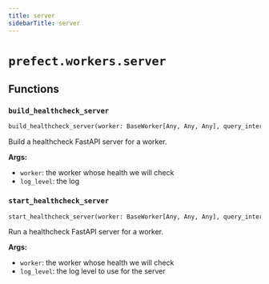 ```yaml
---
title: server
sidebarTitle: server
---
```


# `prefect.workers.server`

## Functions

### `build_healthcheck_server` <sup><a href="https://github.com/PrefectHQ/prefect/blob/main/src/prefect/workers/server.py#L14" target="_blank"><Icon icon="github" style="width: 14px; height: 14px;" /></a></sup>

```python
build_healthcheck_server(worker: BaseWorker[Any, Any, Any], query_interval_seconds: float, log_level: str = 'error') -> uvicorn.Server
```


Build a healthcheck FastAPI server for a worker.

**Args:**
- `worker`: the worker whose health we will check
- `log_level`: the log


### `start_healthcheck_server` <sup><a href="https://github.com/PrefectHQ/prefect/blob/main/src/prefect/workers/server.py#L54" target="_blank"><Icon icon="github" style="width: 14px; height: 14px;" /></a></sup>

```python
start_healthcheck_server(worker: BaseWorker[Any, Any, Any], query_interval_seconds: float, log_level: str = 'error') -> None
```


Run a healthcheck FastAPI server for a worker.

**Args:**
- `worker`: the worker whose health we will check
- `log_level`: the log level to use for the server

